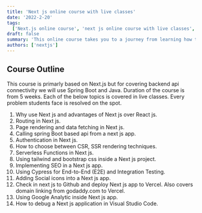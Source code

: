 ```yaml
---
title: 'Next js online course with live classes'
date: '2022-2-20'
tags:
  ['Next.js online course', 'next js online course with live classes', 'next js live online course']
draft: false
summary: 'This online course takes you to a journey from learning how to build enterprise level NextJS applications to deploy these applications in production.'
authors: ['nextjs']
---
```


## Course Outline

This course is primarly based on Next.js but for covering backend api connectivity we will use Spring Boot and Java.
Duration of the course is from 5 weeks. Each of the below topics is covered in live classes. Every problem students face is resolved on the spot.

1. Why use Next js and advantages of Next js over React js.
2. Routing in Next js.
3. Page rendering and data fetching in Next js.
4. Calling spring Boot based api from a next js app.
5. Authentication in Next js.
6. How to choose between CSR, SSR rendering techniques.
7. Serverless Functions in Next js.
8. Using tailwind and bootstrap css inside a Next js project.
9. Implementing SEO in a Next js app.
10. Using Cypress for End-to-End (E2E) and Integration Testing.
11. Adding Social icons into a Next js app.
12. Check in next js to Github and deploy Next js app to Vercel. Also covers domain linking from godaddy.com to Vercel.
13. Using Google Analytic inside Next js app.
14. How to debug a Next js application in Visual Studio Code.
